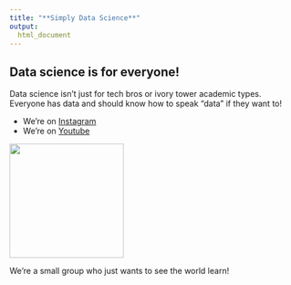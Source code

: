 ```yaml
---
title: "**Simply Data Science**"
output:
  html_document
---
```


## Data science is for everyone!

Data science isn’t just for tech bros or ivory tower academic types. Everyone has data and should know how to speak "data" if they want to!

- We're on [Instagram](https://www.instagram.com/simplydatasciencepod/)
- We're on [Youtube](https://www.youtube.com/@SimplyDataSciencePod)

<img src = "resources/images/simplydatasciencecorgi.png" width = 200>

We're a small group who just wants to see the world learn!

<!-- Google tag (gtag.js) -->
<script async src="https://www.googletagmanager.com/gtag/js?id=G-WGKYRN5KY2"></script>
<script>
  window.dataLayer = window.dataLayer || [];
  function gtag(){dataLayer.push(arguments);}
  gtag('js', new Date());

  gtag('config', 'G-WGKYRN5KY2');
</script>
